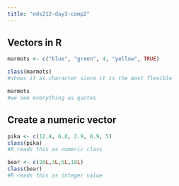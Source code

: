 ```yaml
---
title: "eds212-day3-comp2"
---
```


## Vectors in R
```r
marmots <- c("blue", "green", 4, "yellow", TRUE)

class(marmots)
#shows it as character since it is the most flexible

marmots
#we see everything as quotes
```
## Create a numeric vector
```r
pika <- c(12.4, 6.8, 2.9, 8.9, 5)
class(pika)
#R reads this as numeric class
```
```r
bear <- c(20L,3L,5L,18L)
class(bear)
#R reads this as integer value
```





